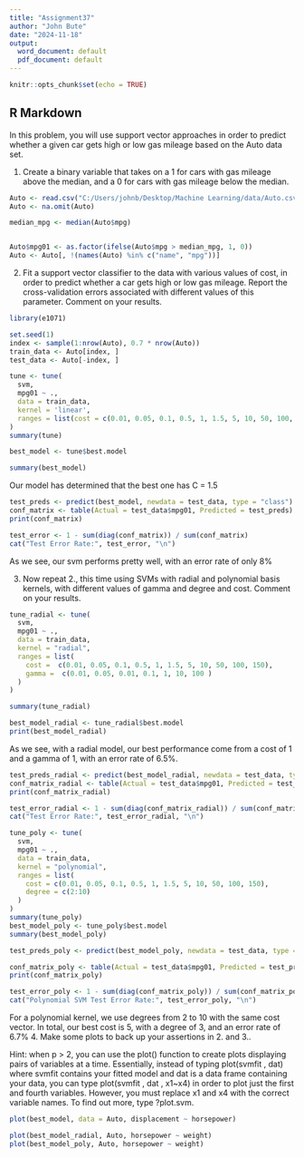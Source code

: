 ---
title: "Assignment37"
author: "John Bute"
date: "2024-11-18"
output:
  word_document: default
  pdf_document: default
---

```{r setup, include=FALSE}
knitr::opts_chunk$set(echo = TRUE)
```

## R Markdown
In this problem, you will use support vector approaches in order to predict whether a given car gets high or low gas mileage based on the Auto data set.


1. Create a binary variable that takes on a 1 for cars with gas mileage above the median, and a 0 for cars with gas mileage below the median.
```{r}
Auto <- read.csv("C:/Users/johnb/Desktop/Machine Learning/data/Auto.csv")
Auto <- na.omit(Auto)

median_mpg <- median(Auto$mpg)


Auto$mpg01 <- as.factor(ifelse(Auto$mpg > median_mpg, 1, 0))
Auto <- Auto[, !(names(Auto) %in% c("name", "mpg"))]


```

2. Fit a support vector classifier to the data with various values of cost, in order to predict whether a car
gets high or low gas mileage. Report the cross-validation errors associated with different values of this parameter. Comment on your results.
```{r}
library(e1071)

set.seed(1)
index <- sample(1:nrow(Auto), 0.7 * nrow(Auto))
train_data <- Auto[index, ]
test_data <- Auto[-index, ]

tune <- tune(
  svm,
  mpg01 ~ .,
  data = train_data,
  kernel = 'linear',
  ranges = list(cost = c(0.01, 0.05, 0.1, 0.5, 1, 1.5, 5, 10, 50, 100, 150))
)
summary(tune)

best_model <- tune$best.model

summary(best_model)

```
Our model has determined that the best one has C = 1.5



```{r}
test_preds <- predict(best_model, newdata = test_data, type = "class")
conf_matrix <- table(Actual = test_data$mpg01, Predicted = test_preds)
print(conf_matrix)

test_error <- 1 - sum(diag(conf_matrix)) / sum(conf_matrix)
cat("Test Error Rate:", test_error, "\n")
```
As we see, our svm performs pretty well, with an error rate of only 8%

3. Now repeat 2., this time using SVMs with radial and polynomial basis kernels, with different values of gamma and degree and cost. Comment on your results.
```{r}
tune_radial <- tune(
  svm,
  mpg01 ~ .,  
  data = train_data,
  kernel = "radial",
  ranges = list(
    cost =  c(0.01, 0.05, 0.1, 0.5, 1, 1.5, 5, 10, 50, 100, 150),
    gamma =  c(0.01, 0.05, 0.01, 0.1, 1, 10, 100 )
  )
)

summary(tune_radial)

best_model_radial <- tune_radial$best.model
print(best_model_radial)

```

As we see, with a radial model, our best performance come from a cost of 1 and a gamma of 1, with an error rate of 6.5%.

```{r}
test_preds_radial <- predict(best_model_radial, newdata = test_data, type = "class")
conf_matrix_radial <- table(Actual = test_data$mpg01, Predicted = test_preds_radial)
print(conf_matrix_radial)

test_error_radial <- 1 - sum(diag(conf_matrix_radial)) / sum(conf_matrix_radial)
cat("Test Error Rate:", test_error_radial, "\n")

```

```{r}
tune_poly <- tune(
  svm,
  mpg01 ~ .,  
  data = train_data,
  kernel = "polynomial",
  ranges = list(
    cost = c(0.01, 0.05, 0.1, 0.5, 1, 1.5, 5, 10, 50, 100, 150),
    degree = c(2:10)
  )
)
summary(tune_poly)
best_model_poly <- tune_poly$best.model
summary(best_model_poly)

test_preds_poly <- predict(best_model_poly, newdata = test_data, type = "class")

conf_matrix_poly <- table(Actual = test_data$mpg01, Predicted = test_preds_poly)
print(conf_matrix_poly)

test_error_poly <- 1 - sum(diag(conf_matrix_poly)) / sum(conf_matrix_poly)
cat("Polynomial SVM Test Error Rate:", test_error_poly, "\n")

```

For a polynomial kernel, we use degrees from 2 to 10 with the same cost vector. In total, our best cost is 5, with a degree of 3, and an error rate of 6.7%
4. Make some plots to back up your assertions in 2. and 3..

Hint: when p > 2, you can use the plot() function to create plots displaying pairs of variables at a time. Essentially, instead of typing plot(svmfit , dat) where svmfit contains your fitted model and dat is a data frame containing your data, you can type plot(svmfit , dat , x1~x4) in order to plot just the first and fourth variables. However, you must replace x1 and x4 with the correct variable names. To find out more, type ?plot.svm.

```{r}


plot(best_model, data = Auto, displacement ~ horsepower)

plot(best_model_radial, Auto, horsepower ~ weight)
plot(best_model_poly, Auto, horsepower ~ weight)
```



